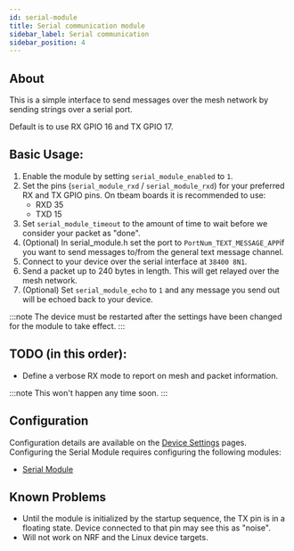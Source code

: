 ```yaml
---
id: serial-module
title: Serial communication module
sidebar_label: Serial communication
sidebar_position: 4
---
```

## About

This is a simple interface to send messages over the mesh network by sending strings over a serial port.

Default is to use RX GPIO 16 and TX GPIO 17.
## Basic Usage:

1. Enable the module by setting `serial_module_enabled` to `1`.
2. Set the pins (`serial_module_rxd` / `serial_module_rxd`) for your preferred RX and TX GPIO pins. On tbeam boards it is recommended to use:
   - RXD 35
   - TXD 15
3. Set `serial_module_timeout` to the amount of time to wait before we consider your packet as "done".
4. (Optional) In serial_module.h set the port to `PortNum_TEXT_MESSAGE_APP`if you want to send messages to/from the general text message channel.
5. Connect to your device over the serial interface at `38400 8N1`.
6. Send a packet up to 240 bytes in length. This will get relayed over the mesh network.
7. (Optional) Set `serial_module_echo` to `1` and any message you send out will be echoed back to your device.

:::note
The device must be restarted after the settings have been changed for the module to take effect.
:::

## TODO (in this order):

- Define a verbose RX mode to report on mesh and packet information.

:::note
This won't happen any time soon.
:::

## Configuration

Configuration details are available on the [Device Settings](/docs/settings) pages. Configuring the Serial Module requires configuring the following modules:
- [Serial Module](/docs/settings/modules/serial-module)

## Known Problems

- Until the module is initialized by the startup sequence, the TX pin is in a floating state. Device connected to that pin may see this as "noise".
- Will not work on NRF and the Linux device targets.
